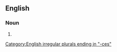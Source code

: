 ==English==

===Noun===
{{head|en|noun plural form}}

# {{plural of|administratrix|lang=en}}

[[Category:English irregular plurals ending in "-ces"]]